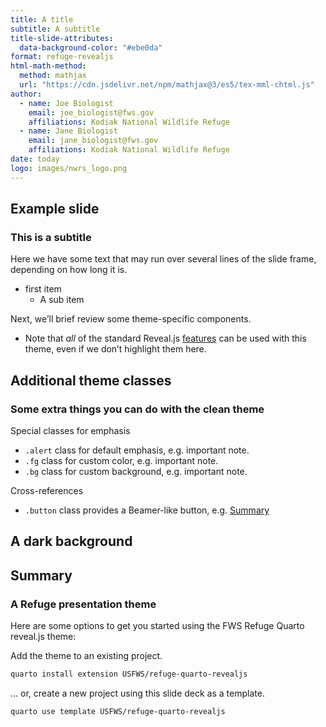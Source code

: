 ```yaml
---
title: A title
subtitle: A subtitle
title-slide-attributes: 
  data-background-color: "#ebe0da"
format: refuge-revealjs
html-math-method:
  method: mathjax
  url: "https://cdn.jsdelivr.net/npm/mathjax@3/es5/tex-mml-chtml.js"
author:
  - name: Joe Biologist
    email: joe_biologist@fws.gov
    affiliations: Kodiak National Wildlife Refuge
  - name: Jane Biologist
    email: jane_biologist@fws.gov
    affiliations: Kodiak National Wildlife Refuge
date: today
logo: images/nwrs_logo.png
---
```


## Example slide

### This is a subtitle

Here we have some text that may run over several lines of the slide frame,
depending on how long it is.

- first item 
    - A sub item

Next, we'll brief review some theme-specific components.

- Note that _all_ of the standard Reveal.js
[features](https://quarto.org/docs/presentations/revealjs/)
can be used with this theme, even if we don't highlight them here.

## Additional theme classes

### Some extra things you can do with the clean theme

Special classes for emphasis

- `.alert` class for default emphasis, e.g. [important note]{.alert}.
- `.fg` class for custom color, e.g. [important note]{.fg style="--col: #e64173"}.
- `.bg` class for custom background, e.g. [important note]{.bg style="--col: #e64173"}.

Cross-references

- `.button` class provides a Beamer-like button, e.g.
[[Summary]{.button}](#sec-summary)

## A dark background {.dark}

## Summary {#sec-summary}

### A Refuge presentation theme

Here are some options to get you started using the FWS Refuge Quarto reveal.js theme:

Add the theme to an existing project.

```.bash
quarto install extension USFWS/refuge-quarto-revealjs
```

... or, create a new project using this slide deck as a template.

```.bash
quarto use template USFWS/refuge-quarto-revealjs
```

